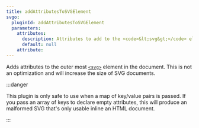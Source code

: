 ```yaml
---
title: addAttributesToSVGElement
svgo:
  pluginId: addAttributesToSVGElement
  parameters:
    attributes:
      description: Attributes to add to the <code>&lt;svg&gt;</code> element. If key/value pairs are passed, the attributes and added with the paired value. If an array is passed, attributes are added with no key associated with them.
      default: null
    attribute:
---
```


Adds attributes to the outer most [`<svg>`](https://developer.mozilla.org/docs/Web/SVG/Element/svg) element in the document. This is not an optimization and will increase the size of SVG documents.

:::danger

This plugin is only safe to use when a map of key/value pairs is passed. If you pass an array of keys to declare empty attributes, this will produce an malformed SVG that's only usable inline an HTML document.

:::
